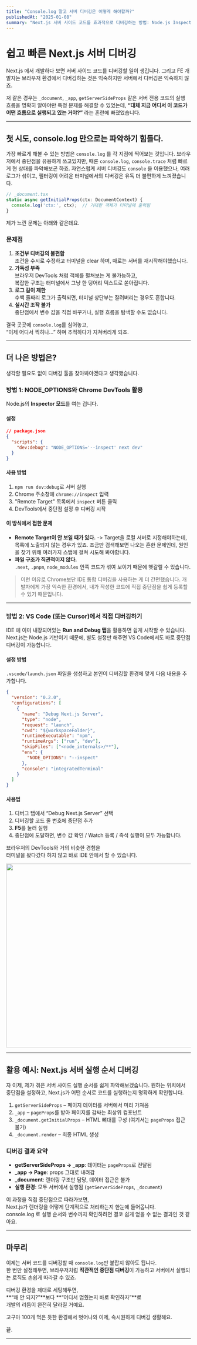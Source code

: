 ```yaml
---
title: "Console.log 말고 서버 디버깅은 어떻게 해야할까?"
publishedAt: "2025-01-08"
summary: "Next.js 서버 사이드 코드를 효과적으로 디버깅하는 방법: Node.js Inspector와 VS Code 활용법"
---
```


# 쉽고 빠른 Next.js 서버 디버깅 

Next.js 에서 개발하다 보면 서버 사이드 코드를 디버깅할 일이 생깁니다.
그리고 FE 개발자는 브라우저 환경에서 디버깅하는 것은 익숙하지만 서버에서 디버깅은 익숙하지 않죠.

저 같은 경우는 `_document`, `_app`, `getServerSideProps` 같은 서버 전용 코드의 실행 흐름을 명확히 알아야만 특정 문제를 해결할 수 있었는데, **“대체 지금 어디서 이 코드가 어떤 흐름으로 실행되고 있는 거야?”** 라는 혼란에 빠졌었습니다.

---

## 첫 시도, console.log 만으로는 파악하기 힘들다.

가장 빠르게 해볼 수 있는 방법은 `console.log` 를 각 지점에 찍어보는 것입니다. 브라우저에서 중단점을 유용하게 쓰고있지만, 때론 `console.log`, `console.trace` 처럼 빠르게 현 상태를 파악해보곤 하죠. 자연스럽게 서버 디버깅도 `console` 을 이용했으나, 여러 로그가 섞이고, 필터링이 어려운 터미널에서의 디버깅은 유독 더 불편하게 느껴졌습니다.

```typescript
// _document.tsx
static async getInitialProps(ctx: DocumentContext) {
  console.log('ctx:', ctx);  // 거대한 객체가 터미널에 출력됨
}
```
제가 느낀 문제는 아래와 같은데요.

### 문제점

1. **조건부 디버깅의 불편함**  
   조건을 수시로 수정하고 터미널을 clear 하며, 때로는 서버를 재시작해야했습니다.
2. **가독성 부족**  
   브라우저 DevTools 처럼 객체를 펼쳐보는 게 불가능하고,  
   복잡한 구조는 터미널에서 그냥 한 덩어리 텍스트로 쏟아집니다.
3. **로그 길이 제한**  
   수백 줄짜리 로그가 출력되면, 터미널 상단부는 잘려버리는 경우도 흔합니다.
4. **실시간 조작 불가**  
   중단점에서 변수 값을 직접 바꾸거나, 실행 흐름을 탐색할 수도 없습니다.

결국 곳곳에 `console.log`를 심어놓고,  
“이제 어디서 찍히나…” 하며 추적하다가 지쳐버리게 되죠.

---

## 더 나은 방법은?
생각할 필요도 없이 디버깅 툴을 찾아봐야겠다고 생각했습니다.

### 방법 1: NODE_OPTIONS와 Chrome DevTools 활용

Node.js의 **Inspector 모드**를 여는 겁니다.

#### 설정

```json
// package.json
{
  "scripts": {
    "dev:debug": "NODE_OPTIONS='--inspect' next dev"
  }
}
```

#### 사용 방법

1. `npm run dev:debug`로 서버 실행  
2. Chrome 주소창에 `chrome://inspect` 입력  
3. "Remote Target" 목록에서 `inspect` 버튼 클릭  
4. DevTools에서 중단점 설정 후 디버깅 시작  

#### 이 방식에서 접한 문제

- **Remote Target이 안 보일 때가 있다.** -> Target을 로컬 서버로 지정해야하는데, 목록에 노출되지 않는 경우가 있죠. 조금만 검색해보면 나오는 흔한 문제인데, 원인을 찾기 위해 여러가지 스탭에 걸쳐 시도해 봐야합니다.
- **파일 구조가 직관적이지 않다.**  
  `.next`, `.pnpm`, `node_modules` 안쪽 코드가 섞여 보이기 때문에 헷갈릴 수 있습니다.

> 이런 이유로 Chrome보단 IDE 통합 디버깅을 사용하는 게 더 간편했습니다. 개발자에게 가장 익숙한 환경에서, 내가 작성한 코드에 직접 중단점을 쉽게 등록할 수 있기 때문입니다.

---

### 방법 2: VS Code (또는 Cursor)에서 직접 디버깅하기

IDE 에 이미 내장되어있는 **Run and Debug 탭**을 활용하면 쉽게 시작할 수 있습니다.
Next.js는 Node.js 기반이기 때문에, 별도 설정만 해주면 VS Code에서도 바로 중단점 디버깅이 가능합니다.

#### 설정 방법

`.vscode/launch.json` 파일을 생성하고 본인이 디버깅할 환경에 맞게 다음 내용을 추가합니다.

```json
{
  "version": "0.2.0",
  "configurations": [
    {
      "name": "Debug Next.js Server",
      "type": "node",
      "request": "launch",
      "cwd": "${workspaceFolder}",
      "runtimeExecutable": "npm",
      "runtimeArgs": ["run", "dev"],
      "skipFiles": ["<node_internals>/**"],
      "env": {
        "NODE_OPTIONS": "--inspect"
      },
      "console": "integratedTerminal"
    }
  ]
}
```

#### 사용법

1. 디버그 탭에서 “Debug Next.js Server” 선택  
2. 디버깅할 코드 줄 번호에 중단점 추가  
3. **F5**를 눌러 실행  
4. 중단점에 도달하면, 변수 값 확인 / Watch 등록 / 즉석 실행이 모두 가능합니다.  

브라우저의 DevTools와 거의 비슷한 경험을  
터미널을 왔다갔다 하지 않고 바로 IDE 안에서 할 수 있습니다.

<Image src="/image/run-and-debug.png" width="560" height="500"/>

---

## 활용 예시: Next.js 서버 실행 순서 디버깅

자 이제, 제가 겪은 서버 사이드 실행 순서를 쉽게 파악해보겠습니다. 
원하는 위치에서 중단점을 설정하고, Next.js가 어떤 순서로 코드를 실행하는지 명확하게 확인합니다.

1. `getServerSideProps` – 페이지 데이터를 서버에서 미리 가져옴  
2. `_app` – `pageProps`를 받아 페이지를 감싸는 최상위 컴포넌트  
3. `_document.getInitialProps` – HTML 뼈대를 구성 (여기서는 `pageProps` 접근 불가)  
4. `_document.render` – 최종 HTML 생성  

### 디버깅 결과 요약

- **getServerSideProps → _app**: 데이터는 `pageProps`로 전달됨  
- **_app → Page**: props 그대로 내려감  
- **_document**: 렌더링 구조만 담당, 데이터 접근은 불가  
- **실행 환경**: 모두 서버에서 실행됨 (`getServerSideProps`, `_document`)

이 과정을 직접 중단점으로 따라가보면,  
Next.js가 렌더링을 어떻게 단계적으로 처리하는지 한눈에 들어옵니다.  
console.log 로 실행 순서와 변수까지 확인하려면 결코 쉽게 얻을 수 없는 결과인 것 같아요.

---

## 마무리

이제는 서버 코드를 디버깅할 때 `console.log`만 붙잡지 않아도 됩니다.  
한 번만 설정해두면, 브라우저처럼 **직관적인 중단점 디버깅**이 가능하고 서버에서 실행되는 로직도 손쉽게 따라갈 수 있죠.

디버깅 환경을 제대로 세팅해두면,  
**“왜 안 되지?”**보다 **“어디서 멈췄는지 바로 확인하자”**로  
개발의 리듬이 완전히 달라질 거예요.

고구마 100개 먹은 듯한 환경에서 벗어나와 이제, 속시원하게 디버깅 생활해요. 

끝.




---